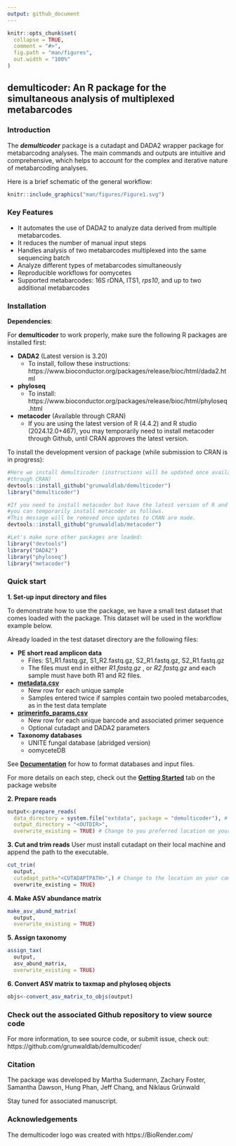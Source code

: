 ```yaml
---
output: github_document
---
```


```r
knitr::opts_chunk$set(
  collapse = TRUE,
  comment = "#>",
  fig.path = "man/figures",
  out.width = "100%"
)
```

## **demulticoder**: An R package for the simultaneous analysis of multiplexed metabarcodes


### Introduction

The ***demulticoder*** package is a cutadapt and DADA2 wrapper package for metabarcodng analyses. The main commands and outputs are intuitive and comprehensive, which helps to account for the complex and iterative nature of metabarcoding analyses. 

Here is a brief schematic of the general workflow:  

```r
knitr::include_graphics("man/figures/Figure1.svg")
```
  
### Key Features

* It automates the use of DADA2 to analyze data derived from multiple metabarcodes.  
* It reduces the number of manual input steps  
* Handles analysis of two metabarcodes multiplexed into the same sequencing batch    
* Analyze different types of metabarcodes simultaneously  
* Reproducible workflows for oomycetes
* Supported metabarcodes: 16S rDNA, ITS1, *rps10*, and up to two additional metabarcodes 

### Installation  

**Dependencies**:  

For **demulticoder** to work properly, make sure the following R packages are installed first:  

* **DADA2** (Latest version is 3.20)  
  * To install, follow these instructions: https://www.bioconductor.org/packages/release/bioc/html/dada2.html  
* **phyloseq**  
  * To install: https://www.bioconductor.org/packages/release/bioc/html/phyloseq.html  
* **metacoder** (Available through CRAN)  
  * If you are using the latest version of R (4.4.2) and R studio (2024.12.0+467), you may temporarily need to install metacoder through Github, until CRAN approves the latest version.

To install the development version of package (while submission to CRAN is in progress):  

```r
#Here we install demulticoder (instructions will be updated once available 
#through CRAN)
devtools::install_github("grunwaldlab/demulticoder")
library("demulticoder")

#If you need to install metacoder but have the latest version of R and R studio, 
#you can temporarily install metacoder as follows. 
#This message will be removed once updates to CRAN are made.  
devtools::install_github("grunwaldlab/metacoder")

#Let's make sure other packages are loaded:
library("devtools")
library("DADA2")
library("phyloseq")
library("metacoder")
```

### Quick start  

**1. Set-up input directory and files**  

To demonstrate how to use the package, we have a small test dataset that comes loaded with the package. 
This dataset will be used in the workflow example below.

Already loaded in the test dataset directory are the following files: 

* **PE short read amplicon data**
  * Files: S1_R1.fastq.gz, S1_R2.fastq.gz, S2_R1.fastq.gz, S2_R1.fastq.gz  
  * The files must end in either *R1.fastq.gz* , or *R2.fastq.gz* and each sample must have both R1 and R2 files.
* [**metadata.csv**](https://github.com/grunwaldlab/demulticoder/blob/main/inst/extdata/metadata.csv)
  * New row for each unique sample
  * Samples entered twice if samples contain two pooled metabarcodes, as in the test data template
* [**primerinfo_params.csv**](https://github.com/grunwaldlab/demulticoder/blob/main/inst/extdata/primerinfo_params.csv)
  * New row for each unique barcode and associated primer sequence
  * Optional cutadapt and DADA2 parameters
* **Taxonomy databases**  
  * UNITE fungal database (abridged version)
  * oomyceteDB 
  
See [**Documentation**](https://grunwaldlab.github.io/demulticoder/articles/Documentation.html) for how to format databases and input files. 

For more details on each step, check out the [**Getting Started**](https://grunwaldlab.github.io/demulticoder/articles/Getting_Started.html) tab on the package website

**2. Prepare reads** 
```r
output<-prepare_reads(
  data_directory = system.file("extdata", package = "demulticoder"), # This allows us to use the test directory located within the package
  output_directory = "<OUTDIR>",
  overwrite_existing = TRUE) # Change to you preferred location on your local computer (Example: "~/demulticoder_test")
```

**3. Cut and trim reads** 
User must install cutadapt on their local machine and append the path to the executable.
```r
cut_trim(
  output,
  cutadapt_path="<CUTADAPTPATH>",) # Change to the location on your computer. (Example: "/usr/bin/cutadapt")
  overwrite_existing = TRUE)
```
 
  
**4. Make ASV abundance matrix** 
```r
make_asv_abund_matrix(
  output,
  overwrite_existing = TRUE)
```
  
  
**5. Assign taxonomy** 
```r
assign_tax(
  output,
  asv_abund_matrix,
  overwrite_existing = TRUE)
```

  
**6. Convert ASV matrix to taxmap and phyloseq objects** 
```r
objs<-convert_asv_matrix_to_objs(output)
```


### Check out the associated Github repository to view source code  

For more information, to see source code, or submit issue, check out:  
https://github.com/grunwaldlab/demulticoder/


### Citation

The package was developed by Martha Sudermann, Zachary Foster, Samantha Dawson, Hung Phan, Jeff Chang, and Niklaus Grünwald

Stay tuned for associated manuscript. 

### Acknowledgements

The demulticoder logo was created with https://BioRender.com/